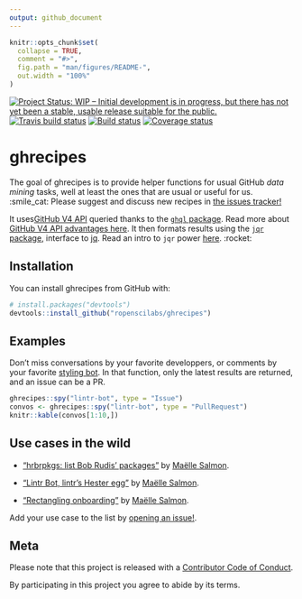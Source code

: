 ```yaml
---
output: github_document
---
```


<!-- README.md is generated from README.Rmd. Please edit that file -->

```r
knitr::opts_chunk$set(
  collapse = TRUE,
  comment = "#>",
  fig.path = "man/figures/README-",
  out.width = "100%"
)
```
[![Project Status: WIP – Initial development is in progress, but there has not yet been a stable, usable release suitable for the public.](http://www.repostatus.org/badges/latest/wip.svg)](http://www.repostatus.org/#wip) [![Travis build status](https://travis-ci.org/ropenscilabs/ghrecipes.svg?branch=master)](https://travis-ci.org/ropenscilabs/ghrecipes) [![Build status](https://ci.appveyor.com/api/projects/status/8bh3hpjevms1rni0?svg=true)](https://ci.appveyor.com/project/ropensci/ghrecipes)
 [![Coverage status](https://codecov.io/gh/ropenscilabs/ghrecipes/branch/master/graph/badge.svg)](https://codecov.io/github/ropenscilabs/ghrecipes?branch=master)



# ghrecipes

The goal of ghrecipes is to provide helper functions for usual GitHub _data mining_ tasks, well at least the ones that are usual or useful for us. :smile_cat: Please suggest and discuss new recipes in [the issues tracker!](https://github.com/ropenscilabs/ghrecipes/issues)

It uses[ GitHub V4 API](https://developer.github.com/v4/) queried thanks to the [`ghql` package](https://github.com/ropensci/ghql). Read more about [GitHub V4 API advantages here](https://developer.github.com/v4/#why-is-github-using-graphql). It then formats results using the [`jqr` package](https://github.com/ropensci/jqr), interface to [jq](https://stedolan.github.io/jq/). Read an intro to `jqr` power [here](http://www.carlboettiger.info/2017/12/11/data-rectangling-with-jq/). :rocket:

## Installation

You can install ghrecipes from GitHub with:


``` r
# install.packages("devtools")
devtools::install_github("ropenscilabs/ghrecipes")
```


## Examples

Don't miss conversations by your favorite developpers, or comments by your favorite [styling bot](https://github.com/lintr-bot). In that function, only the latest results are returned, and an issue can be a PR.

```r
ghrecipes::spy("lintr-bot", type = "Issue")
convos <- ghrecipes::spy("lintr-bot", type = "PullRequest")
knitr::kable(convos[1:10,])
```


## Use cases in the wild

* ["hrbrpkgs: list Bob Rudis' packages"](http://www.masalmon.eu/2018/03/04/hrbrpkgs/) by [Maëlle Salmon](https://github.com/maelle/).

* ["Lintr Bot, lintr's Hester egg"](http://www.masalmon.eu/2018/03/30/lintr-bot/) by [Maëlle Salmon](https://github.com/maelle/).

* ["Rectangling onboarding"](https://ropensci.org/blog/2018/04/26/rectangling-onboarding/) by [Maëlle Salmon](https://github.com/maelle/).

Add your use case to the list by [opening an issue!](https://github.com/ropenscilabs/ghrecipes/issues/new).

## Meta

Please note that this project is released with a [Contributor Code of Conduct](CODE_OF_CONDUCT.md).

By participating in this project you agree to abide by its terms.
